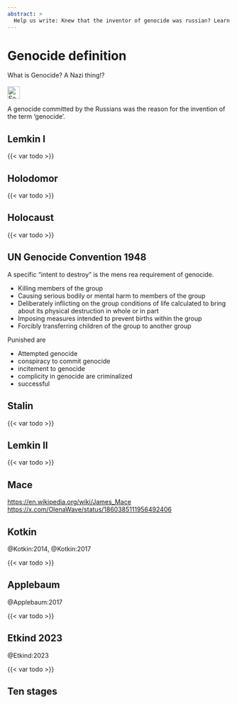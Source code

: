 ---
abstract: > 
  Help us write: Knew that the inventor of genocide was russian? Learn what genocidce is and about the ten stages of genocide.
---


# Genocide definition {#sec-genocide-definition}

::: {.callout-caution title="Myth"}
What is Genocide? A Nazi thing!? 
[<br></br>![Search for topic in EUvsDisinfo](../all_common_img/EUvsDisinfo_400x240.jpg){height=2em}](https://euvsdisinfo.eu/disinformation-cases/?text=genocide%20holodomor&sort=relevance)
:::

::: {.callout-tip title="Truth"}
A genocide committed by the Russians was the reason for the invention of the term 'genocide'.
:::

## Lemkin I

{{< var todo >}}


## Holodomor

{{< var todo >}}


## Holocaust

{{< var todo >}}

## UN Genocide Convention 1948

A specific "intent to destroy" is the mens rea requirement of genocide.

* Killing members of the group
* Causing serious bodily or mental harm to members of the group
* Deliberately inflicting on the group conditions of life calculated to bring about its physical destruction in whole or in part
* Imposing measures intended to prevent births within the group
* Forcibly transferring children of the group to another group

Punished are

* Attempted genocide 
* conspiracy to commit genocide
* incitement to genocide
* complicity in genocide are criminalized
* successful


## Stalin

{{< var todo >}}


## Lemkin II

{{< var todo >}}

## Mace

[https://en.wikipedia.org/wiki/James_Mace](https://en.wikipedia.org/wiki/James_Mace)
[https://x.com/OlenaWave/status/1860385111956492406](https://x.com/OlenaWave/status/1860385111956492406)


## Kotkin 

@Kotkin:2014, @Kotkin:2017

{{< var todo >}}


## Applebaum

@Applebaum:2017

{{< var todo >}}


## Etkind 2023

@Etkind:2023

{{< var todo >}}

## Ten stages



[^genocide-definition-1]: Gregory H. Stanton (1996) The Ten Stages of Genocide. Genocide Watch. [https://www.genocidewatch.com/tenstages](https://www.genocidewatch.com/tenstages)


